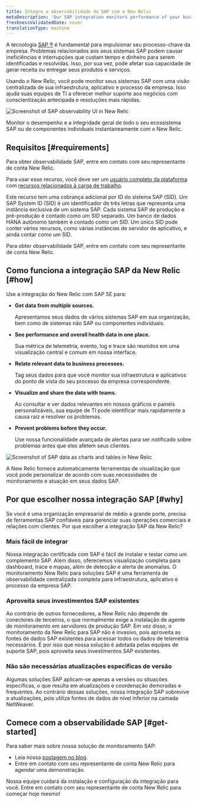 ```yaml
---
title: Integre a observabilidade do SAP com o New Relic
metaDescription: 'Our SAP integration monitors performance of your business processes. To get started, contact your New Relic account rep.'
freshnessValidatedDate: never
translationType: machine
---
```




A tecnologia [SAP ®](https://www.sap.com/) é fundamental para impulsionar seu processo-chave da empresa. Problemas relacionados aos seus sistemas SAP podem causar ineficiências e interrupções que custam tempo e dinheiro para serem identificadas e resolvidas. Isso, por sua vez, pode afetar sua capacidade de gerar receita ou entregar seus produtos e serviços.

Usando o New Relic, você pode monitor seus sistemas SAP com uma visão centralizada de sua infraestrutura, aplicativo e processo da empresa. Isso ajuda suas equipes de TI a oferecer melhor suporte aos negócios com conscientização antecipada e resoluções mais rápidas.

<img
  title="SAP observability in New Relic"
  alt="Screenshot of SAP observability UI in New Relic"
  src={otherSapNavigatorUi}
/>

<figcaption>
  Monitor o desempenho e a integridade geral de todo o seu ecossistema SAP ou de componentes individuais instantaneamente com o New Relic.
</figcaption>

## Requisitos [#requirements]

Para obter observabilidade SAP, entre em contato com seu representante de conta New Relic.

Para usar esse recurso, você deve ser um [usuário completo da plataforma](/docs/accounts/accounts-billing/new-relic-one-user-management/user-type) com [recursos relacionados à carga de trabalho](/docs/accounts/accounts-billing/new-relic-one-user-management/user-permissions/#capability-definitions).

Este recurso tem uma cobrança adicional por ID do sistema SAP (SID). Um SAP System ID (SID) é um identificador de três letras que representa uma instância exclusiva de um sistema SAP. Cada sistema SAP de produção e pré-produção é contado como um SID separado. Um banco de dados HANA autônomo também é contado como um SID. Um único SID pode conter vários recursos, como várias instâncias de servidor de aplicativo, e ainda contar como um SID.

Para obter observabilidade SAP, entre em contato com seu representante de conta New Relic.

## Como funciona a integração SAP da New Relic [#how]

Use a integração do New Relic com SAP SE para:

* <DNT>**Get data from multiple sources.**</DNT>

  Apresentamos seus dados de vários sistemas SAP em sua organização, bem como de sistemas não SAP ou componentes individuais.

* <DNT>**See performance and overall health data in one place.**</DNT>

  Sua métrica de telemetria, evento, log e trace são reunidos em uma visualização central e comum em nossa interface.

* <DNT>**Relate relevant data to business processes.**</DNT>

  Tag seus dados para que você monitor sua infraestrutura e aplicativos do ponto de vista do seu processo da empresa correspondente.

* <DNT>**Visualize and share the data with teams.**</DNT>

  Ao consultar e ver dados relevantes em nossos gráficos e painéis personalizáveis, sua equipe de TI pode identificar mais rapidamente a causa raiz e resolver os problemas.

* <DNT>**Prevent problems before they occur.**</DNT>

  Use nossa funcionalidade avançada de alertas para ser notificado sobre problemas antes que eles afetem seus clientes.

<img
  title="SAP dashboard example in New Relic"
  alt="Screenshot of SAP data as charts and tables in New Relic"
  src={accountsSAPDashboard}
/>

<figcaption>
  A New Relic fornece automaticamente ferramentas de visualização que você pode personalizar de acordo com suas necessidades de monitoramento e atuação em seus dados SAP.
</figcaption>

## Por que escolher nossa integração SAP [#why]

Se você é uma organização empresarial de médio a grande porte, precisa de ferramentas SAP confiáveis para gerenciar suas operações comerciais e relações com clientes. Por que escolher a integração SAP da New Relic?

### Mais fácil de integrar

Nossa integração certificada com SAP é fácil de instalar e testar como um complemento SAP. Além disso, oferecemos visualização completa para dashboard, trace e mapas, além de detecção e alerta de anomalias. O monitoramento New Relic para soluções SAP é uma ferramenta de observabilidade centralizada completa para infraestrutura, aplicativo e processo da empresa SAP.

### Aproveita seus investimentos SAP existentes

Ao contrário de outros fornecedores, a New Relic não depende de conectores de terceiros, o que normalmente exige a instalação de agente de monitoramento em servidores de produção SAP. Em vez disso, o monitoramento da New Relic para SAP não é invasivo, pois aproveita as fontes de dados SAP existentes para acessar todos os dados de telemetria necessários. É por isso que nossa solução é adotada pelas equipes de suporte SAP, pois aproveita seus investimentos SAP existentes.

### Não são necessárias atualizações específicas de versão

Algumas soluções SAP aplicam-se apenas a versões ou situações específicas, o que resulta em atualizações e coordenação demoradas e frequentes. Ao contrário dessas soluções, nossa integração SAP sobrevive a atualizações, pois utiliza fontes de dados de nível inferior na camada NetWeaver.

## Comece com a observabilidade SAP [#get-started]

Para saber mais sobre nossa solução de monitoramento SAP:

* Leia nossa [postagem no blog](https://newrelic.com/blog/nerdlog/monitor-sap-systems).
* Entre em contato com seu representante de conta New Relic para agendar uma demonstração.

Nossa equipe cuidará da instalação e configuração da integração para você. Entre em contato com seu representante de conta New Relic para começar hoje mesmo!